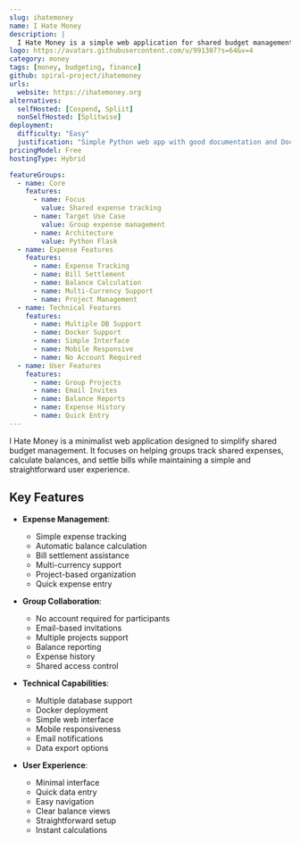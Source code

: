```yaml
---
slug: ihatemoney
name: I Hate Money
description: |
  I Hate Money is a simple web application for shared budget management, helping groups track shared expenses, manage who bought what and when, and settle bills easily.
logo: https://avatars.githubusercontent.com/u/991307?s=64&v=4
category: money
tags: [money, budgeting, finance]
github: spiral-project/ihatemoney
urls:
  website: https://ihatemoney.org
alternatives:
  selfHosted: [Cospend, Spliit]
  nonSelfHosted: [Splitwise]
deployment:
  difficulty: "Easy"
  justification: "Simple Python web app with good documentation and Docker support."
pricingModel: Free
hostingType: Hybrid

featureGroups:
  - name: Core
    features:
      - name: Focus
        value: Shared expense tracking
      - name: Target Use Case
        value: Group expense management
      - name: Architecture
        value: Python Flask
  - name: Expense Features
    features:
      - name: Expense Tracking
      - name: Bill Settlement
      - name: Balance Calculation
      - name: Multi-Currency Support
      - name: Project Management
  - name: Technical Features
    features:
      - name: Multiple DB Support
      - name: Docker Support
      - name: Simple Interface
      - name: Mobile Responsive
      - name: No Account Required
  - name: User Features
    features:
      - name: Group Projects
      - name: Email Invites
      - name: Balance Reports
      - name: Expense History
      - name: Quick Entry
---
```


I Hate Money is a minimalist web application designed to simplify shared budget management. It focuses on helping groups track shared expenses, calculate balances, and settle bills while maintaining a simple and straightforward user experience.

## Key Features

- **Expense Management**:

  - Simple expense tracking
  - Automatic balance calculation
  - Bill settlement assistance
  - Multi-currency support
  - Project-based organization
  - Quick expense entry

- **Group Collaboration**:

  - No account required for participants
  - Email-based invitations
  - Multiple projects support
  - Balance reporting
  - Expense history
  - Shared access control

- **Technical Capabilities**:

  - Multiple database support
  - Docker deployment
  - Simple web interface
  - Mobile responsiveness
  - Email notifications
  - Data export options

- **User Experience**:
  - Minimal interface
  - Quick data entry
  - Easy navigation
  - Clear balance views
  - Straightforward setup
  - Instant calculations
